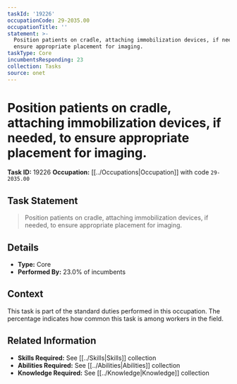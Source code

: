 ```yaml
---
taskId: '19226'
occupationCode: 29-2035.00
occupationTitle: ''
statement: >-
  Position patients on cradle, attaching immobilization devices, if needed, to
  ensure appropriate placement for imaging.
taskType: Core
incumbentsResponding: 23
collection: Tasks
source: onet
---
```

# Position patients on cradle, attaching immobilization devices, if needed, to ensure appropriate placement for imaging.

**Task ID:** 19226
**Occupation:** [[../Occupations|Occupation]] with code `29-2035.00`

## Task Statement

> Position patients on cradle, attaching immobilization devices, if needed, to ensure appropriate placement for imaging.

## Details

- **Type:** Core
- **Performed By:** 23.0% of incumbents

## Context

This task is part of the standard duties performed in this occupation. The percentage indicates how common this task is among workers in the field.

## Related Information

- **Skills Required:** See [[../Skills|Skills]] collection
- **Abilities Required:** See [[../Abilities|Abilities]] collection
- **Knowledge Required:** See [[../Knowledge|Knowledge]] collection
